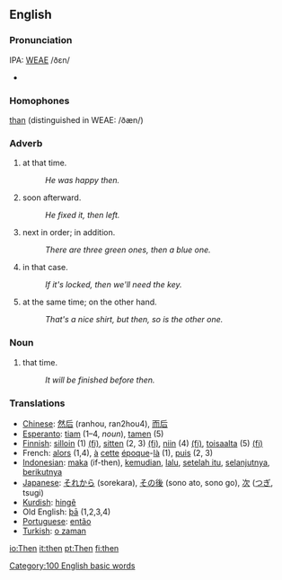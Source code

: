 ==English==
===Pronunciation===
IPA: [[WEAE]] /ðɛn/
*{{audio|en-us-then.ogg|Audio (US)}}

===Homophones===
[[than]] (distinguished in WEAE: /ðæn/)

===Adverb===
#at that time.
#:''He was happy then.''
#soon afterward.
#:''He fixed it, then left.''
#next in order; in addition.
#:''There are three green ones, then a blue one.''
#in that case.
#:''If it's locked, then we'll need the key.''
#at the same time; on the other hand.
#:''That's a nice shirt, but then, so is the other one.''

===Noun===
#that time.
#:''It will be finished before then.''

=== Translations ===
*[[Chinese]]: [[然后]] (ranhou, ran2hou4), [[而后]]
*[[Esperanto]]: [[tiam]] (1&ndash;4, ''noun''), [[tamen]] (5)
*[[Finnish]]: [[silloin]] (1) [[:fi:silloin|(fi)]], [[sitten]] (2, 3) [[:fi:sitten|(fi)]], [[niin]] (4) [[:fi:niin|(fi)]], [[toisaalta]] (5) [[:fi:toisaalta|(fi)]]
*French: [[alors]] (1,4), [[à]] [[cette]] [[époque]]-[[là]] (1), [[puis]] (2, 3) 
*[[Indonesian]]: [[maka]] (if-then), [[kemudian]], [[lalu]], [[setelah itu]], [[selanjutnya]], [[berikutnya]]
*[[Japanese]]: [[それから]] (sorekara), [[その後]] (sono ato, sono go), [[次]] ([[つぎ]], tsugi)
*[[Kurdish]]: [[hingê]]
*Old English: [[þa|þā]] (1,2,3,4)
*[[Portuguese]]: [[então]]
*[[Turkish]]: [[o zaman]]

[[Category:100 English basic words]]

[[io:Then]]
[[it:then]]
[[pt:Then]]
[[fi:then]]